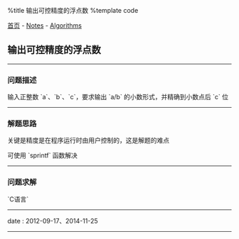 %title 输出可控精度的浮点数
%template code

[[../../index|首页]] - [[../index|Notes]] - [[index|Algorithms]]
==输出可控精度的浮点数==
----
===问题描述===

输入正整数 `a`、`b`、`c`，要求输出 `a/b` 的小数形式，并精确到小数点后 `c` 位
----
===解题思路===

关键是精度是在程序运行时由用户控制的，这是解题的难点

可使用 `sprintf` 函数解决
----
===问题求解===

`C语言`
{{{Clang
#include <stdio.h>


int main (int argc, char* argv[]) {
    int a, b, c;
    char str[10];

    scanf("%d%d%d", &a, &b, &c);

    // 除数不能为0
    if (b == 0) return 1;

    // 将精度写入格式化字符串
    sprintf(str, "%%.%df\n", c);

    // 按前一步组装的格式化字符串进行输出，注意两数相除时要先转换成浮点数
    printf(str, (float)a / b);

    return 0;
}
}}}
----
<red>date</red> : 2012-09-17、2014-11-25
----

